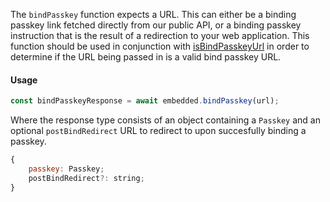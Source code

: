 The `bindPasskey` function expects a URL. This can either be a binding passkey link fetched directly from our public API, or a binding passkey instruction that is the result of a redirection to your web application. This function should be used in conjunction with [isBindPasskeyUrl](#bind-passkey-url-validation) in order to determine if the URL being passed in is a valid bind passkey URL.

#### Usage

```javascript
const bindPasskeyResponse = await embedded.bindPasskey(url);
```

Where the response type consists of an object containing a `Passkey` and an optional `postBindRedirect` URL to redirect to upon succesfully binding a passkey.

```javascript
{
    passkey: Passkey;
    postBindRedirect?: string;
}
```
